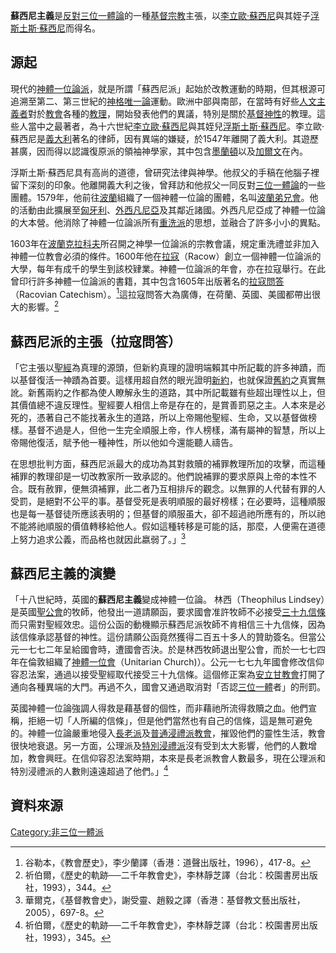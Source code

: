 '''蘇西尼主義'''是[[反對三位一體論|反對三位一體論]]的一種[[基督宗教|基督宗教]]主張，以[[李立歐·蘇西尼|李立歐·蘇西尼]]與其姪子[[浮斯土斯·蘇西尼|浮斯土斯·蘇西尼]]而得名。

== 源起 ==

現代的[[神體一位論派|神體一位論派]]，就是所謂「蘇西尼派」起始於改教運動的時期，但其根源可追溯至第二、第三世紀的[[神格唯一論|神格唯一論]]運動。歐洲中部與南部，在當時有好些[[人文主義者|人文主義者]]對於[[教會|教會]]各種的[[教理|教理]]，開始發表他們的異議，特別是關於[[基督神性|基督神性]]的教理。這些人當中之最著者，為十六世紀[[李立歐·蘇西尼|李立歐·蘇西尼]]與其姪兒[[浮斯土斯·蘇西尼|浮斯土斯·蘇西尼]]。李立歐·蘇西尼是[[義大利|義大利]]著名的律師，因有異端的嫌疑，於1547年離開了義大利。其遊歷甚廣，因而得以認識復原派的領袖神學家，其中包含[[墨蘭頓|墨蘭頓]]以及[[加爾文|加爾文]]在內。

浮斯土斯·蘇西尼具有高尚的道德，曾研究法律與神學。他叔父的手稿在他腦子裡留下深刻的印象。他離開義大利之後，曾拜訪和他叔父一同反對[[三位一體論|三位一體論]]的一些團體。1579年，他前往[[波蘭|波蘭]]組織了一個神體一位論的團體，名叫[[波蘭弟兄會|波蘭弟兄會]]。他的活動由此擴展至[[匈牙利|匈牙利]]、[[外西凡尼亞|外西凡尼亞]]及其鄰近諸國。外西凡尼亞成了神體一位論的大本營。他消除了神體一位論派所有[[重洗派|重洗派]]的思想，並融合了許多小小的異點。

1603年在[[波蘭|波蘭]][[克拉科夫|克拉科夫]]所召開之神學一位論派的宗教會議，規定重洗禮並非加入神體一位教會必須的條件。1600年他在[[拉寇|拉寇]]（Racow）創立一個神體一位論派的大學，每年有成千的學生到該校肄業。神體一位論派的年會，亦在拉寇舉行。在此曾印行許多神體一位論派的書籍，其中包含1605年出版著名的[[拉寇問答|拉寇問答]]（Racovian Catechism）。<ref>谷勒本，《教會歷史》，李少蘭譯（香港：道聲出版社，1996），417-8。</ref>這拉寇問答大為廣傳，在荷蘭、英國、美國都帶出很大的影響。<ref>祈伯爾，《歷史的軌跡──二千年教會史》，李林靜芝譯（台北：校園書房出版社，1993），344。</ref>

== 蘇西尼派的主張（拉寇問答） ==
「它主張以[[聖經|聖經]]為真理的源頭，但新約真理的證明端賴其中所記載的許多神蹟，而以基督復活一神蹟為首要。這樣用超自然的眼光證明[[新約|新約]]，也就保證[[舊約|舊約]]之真實無訛。新舊兩約之作都為使人瞭解永生的道路，其中所記載雖有些超出理性以上，但其價值總不違反理性。聖經要人相信上帝是存在的，是賞善罰惡之主。人本來是必死的，憑著自己不能找著永生的道路，所以上帝賜他聖經、生命，又以基督做榜樣。基督不過是人，但他一生完全順服上帝，作人榜樣，滿有屬神的智慧，所以上帝賜他復活，賦予他一種神性，所以他如今還能聽人禱告。

在思想批判方面，蘇西尼派最大的成功為其對救贖的補罪教理所加的攻擊，而這種補罪的教理卻是一切改教家所一致承認的。他們說補罪的要求原與上帝的本性不合。既有赦罪，便無須補罪，此二者乃互相排斥的觀念。以無罪的人代替有罪的人受罰，是絕對不公平的事。基督受死是表明順服的最好榜樣；在必要時，這種順服也是每一基督徒所應該表明的；但基督的順服虽大，卻不超過祂所應有的，所以祂不能將祂順服的價值轉移給他人。假如這種转移是可能的話，那麼，人便需在道德上努力追求公義，而品格也就因此嬴弱了。」<ref>華爾克，《基督教會史》，謝受靈、趙毅之譯（香港：基督教文藝出版社，2005），697-8。</ref>

== 蘇西尼主義的演變 ==
「十八世紀時，英國的'''蘇西尼主義'''變成神體一位論。
林西（Theophilus Lindsey）是英國[[聖公會|聖公會]]的牧師，他發出一道請願函，要求國會准許牧師不必接受[[三十九信條|三十九信條]]而只需對聖經效忠。這份公函的動機顯示蘇西尼派牧師不肯相信三十九信條，因為該信條承認基督的神性。這份請願公函竟然獲得二百五十多人的贊助簽名。但當公元一七七二年呈給國會時，遭國會否決。於是林西牧師退出聖公會，而於一七七四年在倫敦組織了[[神體一位會|神體一位會]]（Unitarian Church)）。公元一七七九年國會修改信仰容忍法案，通過以接受聖經取代接受三十九信條。這個修正案為[[安立甘教會|安立甘教會]]打開了通向各種異端的大門。再過不久，國會又通過取消對「否認[[三位一體|三位一體]]者」的刑罰。

英國神體一位論強調人得救是藉基督的個性，而非藉祂所流得救贖之血。他們宣稱，拒絕一切「人所編的信條」，但是他們當然也有自己的信條，這是無可避免的。神體一位論嚴重地侵入[[長老派|長老派]]及[[普通浸禮派教會|普通浸禮派教會]]，摧毀他們的靈性生活，教會很快地衰退。另一方面，公理派及[[特別浸禮派|特別浸禮派]]沒有受到太大影響，他們的人數增加，教會興旺。在信仰容忍法案時期，本來是長老派教會人數最多，現在公理派和特別浸禮派的人數則遠遠超過了他們。」<ref>祈伯爾，《歷史的軌跡──二千年教會史》，李林靜芝譯（台北：校園書房出版社，1993），345。</ref>

== 資料來源 ==
<references/>

[[Category:非三位一體派|Category:非三位一體派]]
